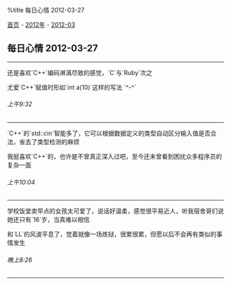 %title 每日心情 2012-03-27

[[../../../index|首页]] - [[../index|2012年]] - [[index|2012-03]]
==每日心情 2012-03-27==
----
还是喜欢`C++`编码淋漓尽致的感觉，`C`与`Ruby`次之

尤爱`C++`赋值时形如`int a(10)`这样的写法 `^-^`
======上午9:32======
----
`C++`的`std::cin`智能多了，它可以根据数据定义的类型自动区分输入值是否合法，省去了类型检测的麻烦

我挺喜欢`C++`的，也许是不曾真正深入过吧，至今还未曾看到困扰众多程序员的复杂一面
======上午10:04======
----
学校饭堂卖早点的女孩太可爱了，说话好温柔，感觉很平易近人，听我宿舍哥们说她还只有`16`岁，当真难以相信

和`LL`的风波平息了，觉着就像一场炼狱，很累很累，但愿以后不会再有类似的事情发生
======晚上8:26======
----

